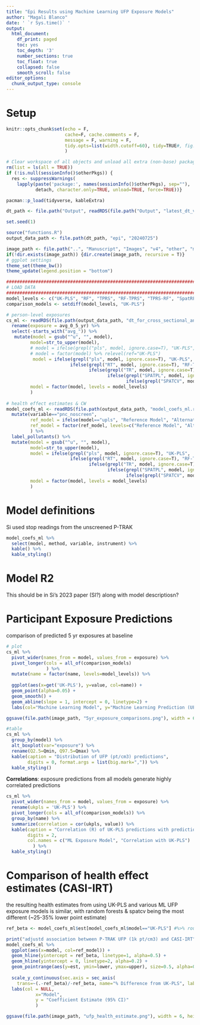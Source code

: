 ```yaml
---
title: "Epi Results using Machine Learning UFP Exposure Models"
author: "Magali Blanco"
date: ' `r Sys.time()` '
output:
  html_document:
    df_print: paged
    toc: yes
    toc_depth: '3'
    number_sections: true
    toc_float: true
    collapsed: false
    smooth_scroll: false
editor_options: 
  chunk_output_type: console
---
```


# Setup 

```r
knitr::opts_chunk$set(echo = F, 
                      cache=F, cache.comments = F, 
                      message = F, warning = F, 
                      tidy.opts=list(width.cutoff=60), tidy=TRUE#, fig.height = 10, fig.width = 10
                      )  

# Clear workspace of all objects and unload all extra (non-base) packages
rm(list = ls(all = TRUE))
if (!is.null(sessionInfo()$otherPkgs)) {
  res <- suppressWarnings(
    lapply(paste('package:', names(sessionInfo()$otherPkgs), sep=""),
           detach, character.only=TRUE, unload=TRUE, force=TRUE))}

pacman::p_load(tidyverse, kableExtra)    

dt_path <- file.path("Output", readRDS(file.path("Output", "latest_dt_version.rda")))

set.seed(1)

source("functions.R")
output_data_path <- file.path(dt_path, "epi", "20240725")

image_path <- file.path("..", "Manuscript", "Images", "v4", "other", "ml")
if(!dir.exists(image_path)) {dir.create(image_path, recursive = T)}
# ggplot settings
theme_set(theme_bw())
theme_update(legend.position = "bottom")

##################################################################################################
# LOAD DATA
##################################################################################################
model_levels <- c("UK-PLS", "RF", "TPRS", "RF-TPRS", "TPRS-RF", "SpatRF-PL", "SpatRF-NP")
comparison_models <- setdiff(model_levels, "UK-PLS")

# person-level exposures 
cs_ml <- readRDS(file.path(output_data_path, "dt_for_cross_sectional_analysis_machine_learning.rda")) %>%
  rename(exposure = avg_0_5_yr) %>%  
  select(-starts_with("avg_")) %>%
   mutate(model = gsub("^u", "", model),
         model=str_to_upper(model),
         # model = ifelse(grepl("pls", model, ignore.case=T), "UK-PLS", model),
         # model = factor(model) %>% relevel(ref="UK-PLS")
          model = ifelse(grepl("pls", model, ignore.case=T), "UK-PLS",
                        ifelse(grepl("RT", model, ignore.case=T), "RF-TPRS",
                               ifelse(grepl("TR", model, ignore.case=T), "TPRS-RF",
                                      ifelse(grepl("SPATPL", model, ignore.case=T), "SpatRF-PL", 
                                             ifelse(grepl("SPATCV", model, ignore.case=T), "SpatRF-NP", model))))),
         model = factor(model, levels = model_levels)
         )
  
# health effect estimates & CW
model_coefs_ml <- readRDS(file.path(output_data_path, "model_coefs_ml.rda")) %>%
  mutate(variable=="pnc_noscreen",
         ref_model = ifelse(model=="upls", "Reference Model", "Alternative Machine Learning Model"),
         ref_model = factor(ref_model, levels=c("Reference Model", "Alternative Machine Learning Model"))
         ) %>%
  label_pollutants() %>%
  mutate(model = gsub("^u", "", model),
         model=str_to_upper(model),
         model = ifelse(grepl("pls", model, ignore.case=T), "UK-PLS",
                        ifelse(grepl("RT", model, ignore.case=T), "RF-TPRS",
                               ifelse(grepl("TR", model, ignore.case=T), "TPRS-RF",
                                      ifelse(grepl("SPATPL", model, ignore.case=T), "SpatRF-PL", 
                                             ifelse(grepl("SPATCV", model, ignore.case=T), "SpatRF-NP", model))))),
         model = factor(model, levels = model_levels)
         )

```

# Model definitions

Si used stop readings from the unscreened P-TRAK

```r
model_coefs_ml %>%
  select(model, method, variable, instrument) %>%
  kable() %>% 
  kable_styling()

```

# Model R2
This should be in Si's 2023 paper (SI?) along with model descriptiosn? 

# Participant Exposure Predictions 

comparison of predicted 5 yr exposures at baseline

```r
# plot
cs_ml %>%
  pivot_wider(names_from = model, values_from = exposure) %>% 
  pivot_longer(cols = all_of(comparison_models)  
               ) %>%
  mutate(name = factor(name, levels=model_levels)) %>% 
  
  ggplot(aes(x=get('UK-PLS'), y=value, col=name)) +
  geom_point(alpha=0.05) +
  geom_smooth() +
  geom_abline(slope = 1, intercept = 0, linetype=2) + 
  labs(col="Machine Learning Model", y="Machine Learning Prediction (UFP pt/cm3)", x= "UK-PLS Prediction (UFP pt/cm3)")

ggsave(file.path(image_path, "5yr_exposure_comparisons.png"), width = 6, height = 6)

#table
cs_ml %>%
  group_by(model) %>%
  alt_boxplot(var="exposure") %>%
  rename(Q2.5=Qmin, Q97.5=Qmax) %>%
  kable(caption = "Distribution of UFP (pt/cm3) predictions", 
        digits = 0, format.args = list(big.mark=",")) %>% 
  kable_styling()

```

**Correlations**: exposure predictions from all models generate highly correlated predictions

```r

cs_ml %>%
  pivot_wider(names_from = model, values_from = exposure) %>%
  rename(ukpls = 'UK-PLS') %>%
  pivot_longer(cols = all_of(comparison_models)) %>%
  group_by(name) %>%
  summarize(correlation = cor(ukpls, value)) %>%
  kable(caption = "Correlation (R) of UK-PLS predictions with predictions from machine learning methods", 
        digits = 2,
        col.names = c("ML Exposure Model", "Correlation with UK-PLS")
          ) %>%
  kable_styling()

```

# Comparison of health effect estimates (CASI-IRT)

the resulting health estimates from using UK-PLS and various ML UFP exposure models is similar, with random forests & spatcv being the most different (~25-35% lower point estimate)

```r
ref_beta <- model_coefs_ml$est[model_coefs_ml$model=="UK-PLS"] #%>% round(2)

print("adjustd association between P-TRAK UFP (1k pt/cm3) and CASI-IRT")
model_coefs_ml %>%
  ggplot(aes(x=model, col=ref_model)) +  
  geom_hline(yintercept = ref_beta, linetype=1, alpha=0.5) +
  geom_hline(yintercept = 0, linetype=2, alpha=0.2) +
  geom_pointrange(aes(y=est, ymin=lower, ymax=upper), size=0.5, alpha=0.8) +
  
  scale_y_continuous(sec.axis = sec_axis(
    trans=~(.-ref_beta)/-ref_beta, name="% Difference from UK-PLS", labels = scales::percent)) +
  labs(col = NULL,
           x="Model",
           y = "Coefficient Estimate (95% CI)"
           )

ggsave(file.path(image_path, "ufp_health_estimate.png"), width = 6, height = 4)

```



